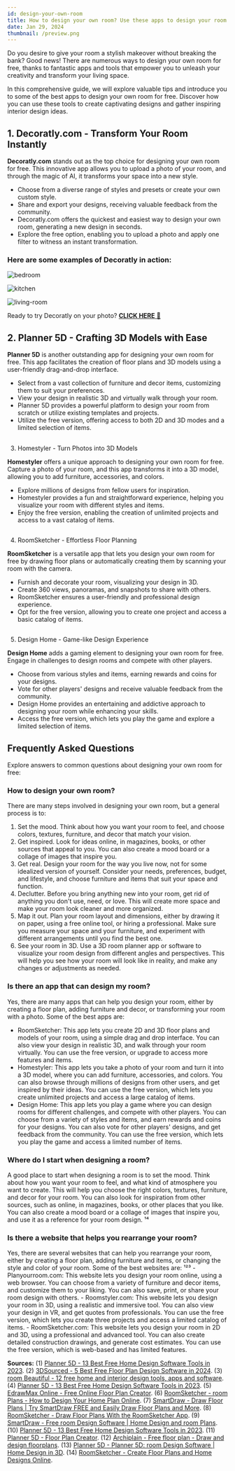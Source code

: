 ```yaml
---
id: design-your-own-room
title: How to design your own room? Use these apps to design your room in seconds!
date: Jan 29, 2024
thumbnail: /preview.png
---
```


Do you desire to give your room a stylish makeover without breaking the bank? Good news! There are numerous ways to design your own room for free, thanks to fantastic apps and tools that empower you to unleash your creativity and transform your living space.

In this comprehensive guide, we will explore valuable tips and introduce you to some of the best apps to design your own room for free. Discover how you can use these tools to create captivating designs and gather inspiring interior design ideas.

## 1. Decoratly.com - Transform Your Room Instantly

**Decoratly.com** stands out as the top choice for designing your own room for free. This innovative app allows you to upload a photo of your room, and through the magic of AI, it transforms your space into a new style.

- Choose from a diverse range of styles and presets or create your own custom style.
- Share and export your designs, receiving valuable feedback from the community.
- Decoratly.com offers the quickest and easiest way to design your own room, generating a new design in seconds.
- Explore the free option, enabling you to upload a photo and apply one filter to witness an instant transformation.

### Here are some examples of Decoratly in action:

![bedroom](/examples/bedroom.jpg)

![kitchen](/examples/kitchen.jpg)

![living-room](/examples/living-room.jpg)

Ready to try Decoratly on your photo? [**CLICK HERE** 🏡](https://www.decoratly.com)

## 2. Planner 5D - Crafting 3D Models with Ease

**Planner 5D** is another outstanding app for designing your own room for free. This app facilitates the creation of floor plans and 3D models using a user-friendly drag-and-drop interface.

- Select from a vast collection of furniture and decor items, customizing them to suit your preferences.
- View your design in realistic 3D and virtually walk through your room.
- Planner 5D provides a powerful platform to design your room from scratch or utilize existing templates and projects.
- Utilize the free version, offering access to both 2D and 3D modes and a limited selection of items.

##

3. Homestyler - Turn Photos into 3D Models

**Homestyler** offers a unique approach to designing your own room for free. Capture a photo of your room, and this app transforms it into a 3D model, allowing you to add furniture, accessories, and colors.

- Explore millions of designs from fellow users for inspiration.
- Homestyler provides a fun and straightforward experience, helping you visualize your room with different styles and items.
- Enjoy the free version, enabling the creation of unlimited projects and access to a vast catalog of items.

##

4. RoomSketcher - Effortless Floor Planning

**RoomSketcher** is a versatile app that lets you design your own room for free by drawing floor plans or automatically creating them by scanning your room with the camera.

- Furnish and decorate your room, visualizing your design in 3D.
- Create 360 views, panoramas, and snapshots to share with others.
- RoomSketcher ensures a user-friendly and professional design experience.
- Opt for the free version, allowing you to create one project and access a basic catalog of items.

##

5. Design Home - Game-like Design Experience

**Design Home** adds a gaming element to designing your own room for free. Engage in challenges to design rooms and compete with other players.

- Choose from various styles and items, earning rewards and coins for your designs.
- Vote for other players' designs and receive valuable feedback from the community.
- Design Home provides an entertaining and addictive approach to designing your room while enhancing your skills.
- Access the free version, which lets you play the game and explore a limited selection of items.

## Frequently Asked Questions

Explore answers to common questions about designing your own room for free:

### How to design your own room?

There are many steps involved in designing your own room, but a general process is to:

1. Set the mood. Think about how you want your room to feel, and choose colors, textures, furniture, and decor that match your vision.
2. Get inspired. Look for ideas online, in magazines, books, or other sources that appeal to you. You can also create a mood board or a collage of images that inspire you.
3. Get real. Design your room for the way you live now, not for some idealized version of yourself. Consider your needs, preferences, budget, and lifestyle, and choose furniture and items that suit your space and function.
4. Declutter. Before you bring anything new into your room, get rid of anything you don't use, need, or love. This will create more space and make your room look cleaner and more organized.
5. Map it out. Plan your room layout and dimensions, either by drawing it on paper, using a free online tool, or hiring a professional. Make sure you measure your space and your furniture, and experiment with different arrangements until you find the best one.
6. See your room in 3D. Use a 3D room planner app or software to visualize your room design from different angles and perspectives. This will help you see how your room will look like in reality, and make any changes or adjustments as needed.

### Is there an app that can design my room?

Yes, there are many apps that can help you design your room, either by creating a floor plan, adding furniture and decor, or transforming your room with a photo. Some of the best apps are:

- RoomSketcher: This app lets you create 2D and 3D floor plans and models of your room, using a simple drag and drop interface. You can also view your design in realistic 3D, and walk through your room virtually. You can use the free version, or upgrade to access more features and items.
- Homestyler: This app lets you take a photo of your room and turn it into a 3D model, where you can add furniture, accessories, and colors. You can also browse through millions of designs from other users, and get inspired by their ideas. You can use the free version, which lets you create unlimited projects and access a large catalog of items.
- Design Home: This app lets you play a game where you can design rooms for different challenges, and compete with other players. You can choose from a variety of styles and items, and earn rewards and coins for your designs. You can also vote for other players' designs, and get feedback from the community. You can use the free version, which lets you play the game and access a limited number of items.

### Where do I start when designing a room?

A good place to start when designing a room is to set the mood. Think about how you want your room to feel, and what kind of atmosphere you want to create. This will help you choose the right colors, textures, furniture, and decor for your room. You can also look for inspiration from other sources, such as online, in magazines, books, or other places that you like. You can also create a mood board or a collage of images that inspire you, and use it as a reference for your room design. ¹⁴

### Is there a website that helps you rearrange your room?

Yes, there are several websites that can help you rearrange your room, either by creating a floor plan, adding furniture and items, or changing the style and color of your room. Some of the best websites are: ¹²³ - Planyourroom.com: This website lets you design your room online, using a web browser. You can choose from a variety of furniture and decor items, and customize them to your liking. You can also save, print, or share your room design with others. - Roomstyler.com: This website lets you design your room in 3D, using a realistic and immersive tool. You can also view your design in VR, and get quotes from professionals. You can use the free version, which lets you create three projects and access a limited catalog of items. - RoomSketcher.com: This website lets you design your room in 2D and 3D, using a professional and advanced tool. You can also create detailed construction drawings, and generate cost estimates. You can use the free version, which is web-based and has limited features.

**Sources:**
(1) [Planner 5D - 13 Best Free Home Design Software Tools in 2023](https://planner5d.com/blog/best-free-home-design-software-tools/).
(2) [3DSourced - 5 Best Free Floor Plan Design Software in 2024](https://www.3dsourced.com/3d-software/best-free-floor-plan-design-software/).
(3) [room Beautiful - 12 free home and interior design tools, apps and software](https://www.roombeautiful.com/uk/renovate/design/a28461218/best-free-home-interior-design-tools-apps-software/).
(4) [Planner 5D - 13 Best Free Home Design Software Tools in 2023](https://planner5d.com/blog/best-free-home-design-software-tools/).
(5) [EdrawMax Online - Free Online Floor Plan Creator](https://www.edrawmax.com/floor-plan-maker/).
(6) [RoomSketcher - room Plans - How to Design Your Home Plan Online](https://www.roomsketcher.com/room-plans/).
(7) [SmartDraw - Draw Floor Plans | Try SmartDraw FREE and Easily Draw Floor Plans and More](https://www.smartdraw.com/floor-plan/draw-floor-plans.htm).
(8) [RoomSketcher - Draw Floor Plans With the RoomSketcher App](https://www.roomsketcher.com/features/draw-floor-plans/).
(9) [SmartDraw - Free room Design Software | Home Design and room Plans](https://www.smartdraw.com/floor-plan/home-design-software.htm).
(10) [Planner 5D - 13 Best Free Home Design Software Tools in 2023](https://planner5d.com/blog/best-free-home-design-software-tools/).
(11) [Planner 5D - Floor Plan Creator](https://planner5d.com/use/free-floor-plan-creator).
(12) [Archiplain - Free floor plan - Draw and design floorplans](https://archiplain.com/free-floor-plan).
(13) [Planner 5D - Planner 5D: room Design Software | Home Design in 3D](https://planner5d.com/).
(14) [RoomSketcher - Create Floor Plans and Home Designs Online](https://www.roomsketcher.com/).
